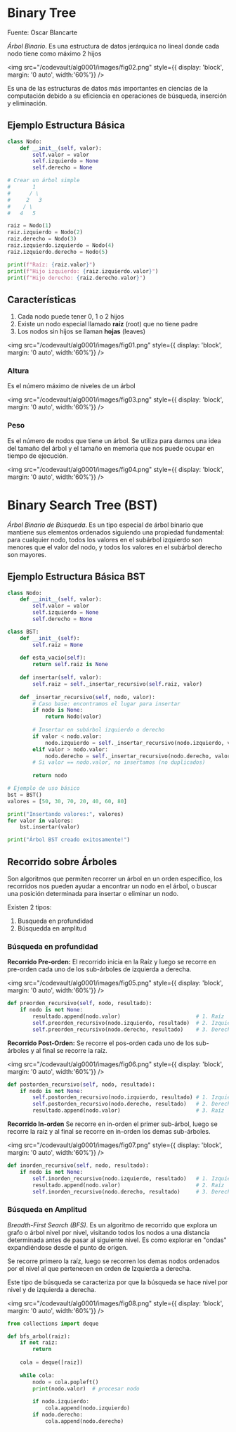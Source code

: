 
# Binary Tree

Fuente: <ExternalLink href='https://www.oscarblancarteblog.com/2014/08/22/estructura-de-datos-arboles/'>Oscar Blancarte</ExternalLink>


*Árbol Binario*. Es una estructura de datos jerárquica no lineal donde cada nodo tiene como máximo 2 hijos

<img
	src="/codevault/alg0001/images/fig02.png"
	style={{ display: 'block', margin: '0 auto', width:'60%'}}
/>
<br/>

Es una de las estructuras de datos más importantes en ciencias de la computación debido a su eficiencia en operaciones de búsqueda, inserción y eliminación.

## Ejemplo Estructura Básica
```python
class Nodo:
    def __init__(self, valor):
        self.valor = valor
        self.izquierdo = None
        self.derecho = None

# Crear un árbol simple
#       1
#      / \
#     2   3
#    / \
#   4   5

raiz = Nodo(1)
raiz.izquierdo = Nodo(2)
raiz.derecho = Nodo(3)
raiz.izquierdo.izquierdo = Nodo(4)
raiz.izquierdo.derecho = Nodo(5)

print(f"Raíz: {raiz.valor}")
print(f"Hijo izquierdo: {raiz.izquierdo.valor}")
print(f"Hijo derecho: {raiz.derecho.valor}")
```

## Características

1. Cada nodo puede tener 0, 1 o 2 hijos
2. Existe un nodo especial llamado **raíz** (root) que no tiene padre
3. Los nodos sin hijos se llaman **hojas** (leaves)

<img
	src="/codevault/alg0001/images/fig01.png"
	style={{ display: 'block', margin: '0 auto', width:'60%'}}
/>
<br/>


### Altura
Es el número máximo de niveles de un árbol

<img
	src="/codevault/alg0001/images/fig03.png"
	style={{ display: 'block', margin: '0 auto', width:'60%'}}
/>
<br/>

### Peso 
Es el número de nodos que tiene un árbol. Se utiliza para darnos una idea del tamaño del árbol y el tamaño en memoria que nos puede ocupar en tiempo de ejecución.

<img
	src="/codevault/alg0001/images/fig04.png"
	style={{ display: 'block', margin: '0 auto', width:'60%'}}
/>
<br/>

# Binary Search Tree (BST)
*Árbol Binario de Búsqueda*. Es un tipo especial de árbol binario que mantiene sus elementos ordenados siguiendo una propiedad fundamental: para cualquier nodo, todos los valores en el subárbol izquierdo son menores que el valor del nodo, y todos los valores en el subárbol derecho son mayores.

## Ejemplo Estructura Básica BST

```python
class Nodo:
    def __init__(self, valor):
        self.valor = valor
        self.izquierdo = None
        self.derecho = None

class BST:
    def __init__(self):
        self.raiz = None
    
    def esta_vacio(self):
        return self.raiz is None
    
    def insertar(self, valor):
        self.raiz = self._insertar_recursivo(self.raiz, valor)
    
    def _insertar_recursivo(self, nodo, valor):
        # Caso base: encontramos el lugar para insertar
        if nodo is None:
            return Nodo(valor)
        
        # Insertar en subárbol izquierdo o derecho
        if valor < nodo.valor:
            nodo.izquierdo = self._insertar_recursivo(nodo.izquierdo, valor)
        elif valor > nodo.valor:
            nodo.derecho = self._insertar_recursivo(nodo.derecho, valor)
        # Si valor == nodo.valor, no insertamos (no duplicados)
        
        return nodo

# Ejemplo de uso básico
bst = BST()
valores = [50, 30, 70, 20, 40, 60, 80]

print("Insertando valores:", valores)
for valor in valores:
    bst.insertar(valor)

print("Árbol BST creado exitosamente!")
```

## Recorrido sobre Árboles
Son algoritmos que permiten recorrer un árbol en un orden específico, los recorridos nos pueden ayudar a encontrar un nodo en el árbol, o buscar una posición determinada para insertar o eliminar un nodo.

Existen 2 tipos:

1. Busqueda en profundidad
2. Búsquedda en amplitud

### Búsqueda en profundidad

**Recorrido Pre-orden:** El recorrido inicia en la Raíz y luego se recorre en pre-orden cada uno de los sub-árboles de izquierda a derecha.

<img
	src="/codevault/alg0001/images/fig05.png"
	style={{ display: 'block', margin: '0 auto', width:'60%'}}
/>
<br/>

```python
def preorden_recursivo(self, nodo, resultado):
    if nodo is not None:
        resultado.append(nodo.valor)                        # 1. Raíz
        self.preorden_recursivo(nodo.izquierdo, resultado)  # 2. Izquierdo
        self.preorden_recursivo(nodo.derecho, resultado)    # 3. Derecho
```

**Recorrido Post-Orden:** Se recorre el pos-orden cada uno de los sub-árboles y al final se recorre la raíz.

<img
	src="/codevault/alg0001/images/fig06.png"
	style={{ display: 'block', margin: '0 auto', width:'60%'}}
/>
<br/>

```python
def postorden_recursivo(self, nodo, resultado):
    if nodo is not None:
        self.postorden_recursivo(nodo.izquierdo, resultado) # 1. Izquierdo
        self.postorden_recursivo(nodo.derecho, resultado)   # 2. Derecho
        resultado.append(nodo.valor)                        # 3. Raíz
```

**Recorrido In-orden** Se recorre en in-orden el primer sub-árbol, luego se recorre la raíz y al final se recorre en in-orden los demas sub-árboles.

<img
	src="/codevault/alg0001/images/fig07.png"
	style={{ display: 'block', margin: '0 auto', width:'60%'}}
/>
<br/>

```python
def inorden_recursivo(self, nodo, resultado):
    if nodo is not None:
        self.inorden_recursivo(nodo.izquierdo, resultado)   # 1. Izquierdo
        resultado.append(nodo.valor)                        # 2. Raíz  
        self.inorden_recursivo(nodo.derecho, resultado)     # 3. Derecho
```

### Búsqueda en Amplitud
*Breadth-First Search (BFS)*. Es un algoritmo de recorrido que explora un grafo o árbol nivel por nivel, visitando todos los nodos a una distancia determinada antes de pasar al siguiente nivel. Es como explorar en "ondas" expandiéndose desde el punto de origen.

Se recorre primero la raíz, luego se recorren los demas nodos ordenados por el nivel al que pertenecen en orden de Izquierda a derecha.

Este tipo de búsqueda se caracteriza por que la búsqueda se hace nivel por nivel y de izquierda a derecha.

<img
	src="/codevault/alg0001/images/fig08.png"
	style={{ display: 'block', margin: '0 auto', width:'60%'}}
/>
<br/>

```python
from collections import deque

def bfs_arbol(raiz):
    if not raiz:
        return
        
    cola = deque([raiz])
    
    while cola:
        nodo = cola.popleft()
        print(nodo.valor)  # procesar nodo
        
        if nodo.izquierdo:
            cola.append(nodo.izquierdo)
        if nodo.derecho:
            cola.append(nodo.derecho)
```
